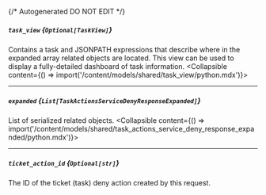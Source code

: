 {/* Autogenerated DO NOT EDIT  */}

##### `task_view` *{`Optional[TaskView]`}*
Contains a task and JSONPATH expressions that describe where in the expanded array related objects are located. This view can be used to display a fully\-detailed dashboard of task information.
<Collapsible content={() => import('/content/models/shared/task_view/python.mdx')}>
</Collapsible>

---
##### `expanded` *{`List[TaskActionsServiceDenyResponseExpanded]`}*
List of serialized related objects.
<Collapsible content={() => import('/content/models/shared/task_actions_service_deny_response_expanded/python.mdx')}>
</Collapsible>

---
##### `ticket_action_id` *{`Optional[str]`}*
The ID of the ticket (task) deny action created by this request.

